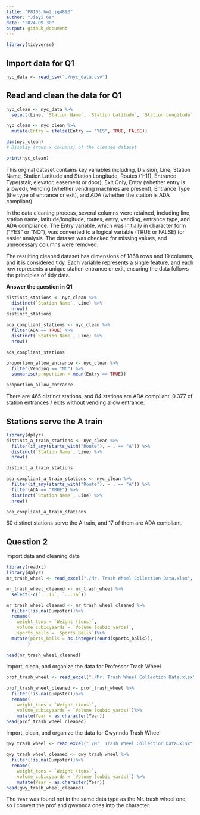 ```yaml
---
title: "P8105_hw2_jg4890"
author: "Jiayi Ge"
date: "2024-09-30"
output: github_document
---
```

```r
library(tidyverse)
```

## Import data for Q1
```r
nyc_data <- read_csv("./nyc_data.csv")
```

## Read and clean the data for Q1
```r
nyc_clean <- nyc_data %>%
  select(Line, `Station Name`, `Station Latitude`, `Station Longitude`, Route1, Route2, Route3, Route4, Route5, Route6, Route7, Route8, Route9, Route10, Route11, `Entrance Type`, Entry, Vending, ADA)

nyc_clean <- nyc_clean %>%
  mutate(Entry = ifelse(Entry == "YES", TRUE, FALSE))

dim(nyc_clean) 
# Display (rows x columns) of the cleaned dataset

print(nyc_clean)
```
This orginal dataset contains key variables including, Division, Line, Station Name, Station Latitude and Station Longitude, Routes (1-11), Entrance Type(stair, elevator, easement or door), Exit Only, Entry (whether entry is allowed), Vending (whether vending machines are present), Entrance Type (the type of entrance or exit), and ADA (whether the station is ADA compliant).

In the data cleaning process, several columns were retained, including line, station name, latitude/longitude, routes, entry, vending, entrance type, and ADA compliance. The Entry variable, which was initially in character form ("YES" or "NO"), was converted to a logical variable (TRUE or FALSE) for easier analysis. The dataset was checked for missing values, and unnecessary columns were removed.

The resulting cleaned dataset has dimensions of 1868 rows and 19 columns, and it is considered tidy. Each variable represents a single feature, and each row represents a unique station entrance or exit, ensuring the data follows the principles of tidy data.

**Answer the question in Q1**
```r
distinct_stations <- nyc_clean %>%
  distinct(`Station Name`, Line) %>%
  nrow()
distinct_stations

ada_compliant_stations <- nyc_clean %>%
  filter(ADA == TRUE) %>%
  distinct(`Station Name`, Line) %>%
  nrow()

ada_compliant_stations

proportion_allow_entrance <- nyc_clean %>%
  filter(Vending == "NO") %>%
  summarise(proportion = mean(Entry == TRUE))

proportion_allow_entrance
```
There are 465 distinct stations, and 84 stations are ADA compliant. 0.377 of station entrances / exits without vending allow entrance.

## Stations serve the A train
```r
library(dplyr)
distinct_a_train_stations <- nyc_clean %>%
  filter(if_any(starts_with("Route"), ~ . == "A")) %>%  
  distinct(`Station Name`, Line) %>% 
  nrow()                                      

distinct_a_train_stations

ada_compliant_a_train_stations <- nyc_clean %>%
  filter(if_any(starts_with("Route"), ~ . == "A")) %>%
  filter(ADA == "TRUE") %>%
  distinct(`Station Name`, Line) %>%
  nrow()

ada_compliant_a_train_stations
```
60 distinct stations serve the A train, and 17 of them are ADA compliant.

## Question 2 ##
Import data and cleaning data
```r
library(readxl)
library(dplyr)
mr_trash_wheel <- read_excel("./Mr. Trash Wheel Collection Data.xlsx", sheet = "Mr. Trash Wheel")

mr_trash_wheel_cleaned <- mr_trash_wheel %>%
  select(-c(`...15`, `...16`))

mr_trash_wheel_cleaned <- mr_trash_wheel_cleaned %>%
  filter(!is.na(Dumpster))%>% 
  rename(
    weight_tons = `Weight (tons)`, 
    volume_cubicyeards = `Volume (cubic yards)`,
    sports_balls = `Sports Balls`)%>%
  mutate(ports_balls = as.integer(round(sports_balls)), 
        )
  
head(mr_trash_wheel_cleaned)  

```


Import, clean, and organize the data for Professor Trash Wheel
```r
prof_trash_wheel <- read_excel("./Mr. Trash Wheel Collection Data.xlsx", sheet = "Professor Trash Wheel")

prof_trash_wheel_cleaned <- prof_trash_wheel %>%
  filter(!is.na(Dumpster))%>% 
  rename(
    weight_tons = `Weight (tons)`, 
    volume_cubicyeards = `Volume (cubic yards)`)%>%
    mutate(Year = as.character(Year))
head(prof_trash_wheel_cleaned)  

```

Import, clean, and organize the data for Gwynnda Trash Wheel
```r
gwy_trash_wheel <- read_excel("./Mr. Trash Wheel Collection Data.xlsx", sheet = "Gwynnda Trash Wheel")

gwy_trash_wheel_cleaned <- gwy_trash_wheel %>%
  filter(!is.na(Dumpster))%>% 
  rename(
    weight_tons = `Weight (tons)`, 
    volume_cubicyeards = `Volume (cubic yards)`) %>%
    mutate(Year = as.character(Year))
head(gwy_trash_wheel_cleaned)  
```
The `Year` was found not in the same data type as the Mr. trash wheel one, so I convert the prof and gwynnda ones into the character.

